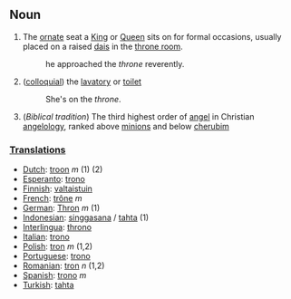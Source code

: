 ==Noun==
#The [[ornate]] seat a [[King]] or [[Queen]] sits on for formal occasions, usually placed on a raised [[dais]] in the [[throne room]].
#:he approached the ''throne'' reverently.
#([[colloquial]]) the [[lavatory]] or [[toilet]]
#:She's on the ''throne''.
#(''Biblical tradition'') The third highest order of [[angel]] in Christian [[angelology]], ranked above [[minion]]s and below [[cherub]]im

===[[Translation]]s===
*[[Dutch]]: [[troon]] ''m'' (1) (2)
*[[Esperanto]]: [[trono]]
*[[Finnish]]: [[valtaistuin]]
*[[French]]: [[trône]] ''m''
*[[German]]: [[Thron]] ''m'' (1)
*[[Indonesian]]: [[singgasana]] / [[tahta]] (1)
*[[Interlingua]]: [[throno]]
*[[Italian]]: [[trono]]
*[[Polish]]: [[tron]] ''m'' (1,2)
*[[Portuguese]]: [[trono]]
*[[Romanian]]: [[tron]] ''n'' (1,2)
*[[Spanish]]: [[trono]] ''m''
*[[Turkish]]: [[tahta]]